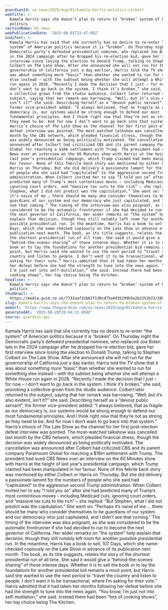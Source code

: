 ```yaml
---
guardianId: us-news/2025/aug/01/kamala-harris-politics-colbert
webTitle: >-
  Kamala Harris says she doesn’t plan to return to ‘broken’ system of US
  politics
sectionName: US news
webPublicationDate: '2025-08-01T13:47:06Z'
bodyText: >-
  Kamala Harris has said that she currently has no desire to re-enter “the
  system” of American politics because it is “broken”. On Thursday night the
  Democratic party’s defeated presidential nominee, who replaced Joe Biden late
  in the 2024 campaign after he dropped his re-election bid, gave her first
  interview since losing the election to Donald Trump, talking to Stephen
  Colbert on The Late Show. After she announced she will not run for the
  governorship of California just a day earlier, Harris told the TV show that it
  was about something more “basic” than whether she wanted to run for something
  else instead – with the subtext being whether she will attempt a White House
  run again in 2028. “Recently I made the decision that I just – for now – I
  don’t want to go back in the system. I think it’s broken,” she said, provoking
  a collective groan from the studio audience. Colbert later returned to the
  subject, saying that her remark was harrowing. “Well, but it’s also evident,
  isn’t it?” she said. Describing herself as a “devout public servant”, the
  former vice-president added: “I always believed, that as fragile as our
  democracy is, our systems would be strong enough to defend our most
  fundamental principles. And I think right now that they’re not as strong as
  they need to be. And for now I don’t want to go back into that system.”
  Harris’s choice of The Late Show as the channel for her first post-election
  defeat interview was pointed. The most-watched talkshow was cancelled last
  month by the CBS network, which pleaded financial stress, though the decision
  was widely denounced as being politically motivated. The cancellation was
  announced after Colbert had criticized CBS and its parent company Paramount
  Global for reaching a $16m settlement with Trump. The president had sued CBS
  News over an interview on the 60 Minutes show with Harris at the height of
  last year’s presidential campaign, which Trump claimed had been manipulated in
  her favour. None of this febrile back story was mentioned by either Colbert or
  Harris on Thursday. But she did delivery a passionate lament for the numbers
  of people who she said had “capitulated” to the aggressive second Trump
  administration. When Colbert invited her to say “I told you so” after she had
  predicted many of Trump’s most contentious moves – including Medicaid cuts,
  ignoring court orders, and “massive tax cuts to the rich” – she replied: “But
  Stephen, what I did not predict was the capitulation.” She went on: “Perhaps
  it’s naive of me … there should be many who consider themselves to be
  guardians of our system and our democracy who just capitulated, and I didn’t
  see that coming.” The timing of the interview was also poignant, as she was
  considered to be the automatic frontrunner if she had decided to run to become
  the next governor of California. Her wider remarks on “the system” help
  explain that decision, though they still notably left room for another
  possible presidential run. In the meantime, Harris has a book to sell, 107
  Days, which she name-checked copiously on the Late Show in advance of its
  publication next month. The book, as its title suggests, relates the story of
  the shortest presidential run of all time. She said it would give a
  “behind-the-scenes sharing” of those intense days. Whether it is to sell the
  book or to lay the foundations for another presidential bid remains a moot
  point, but Harris said she wanted to use the next period to “travel the
  country and listen to people. I don’t want it to be transactional, where I’m
  asking for their vote.” Harris admitted that it had taken her months following
  her defeat before she had the strength to tune into the news again. “You know,
  I’m just not into self-mutilation,” she said. Instead there had been “lots of
  cooking shows”, her top choice being The Kitchen.
headline: >-
  Kamala Harris says she doesn’t plan to return to ‘broken’ system of US
  politics
thumbnail: >-
  https://media.guim.co.uk/7732aaf32b62f130cd75a4d35299b5e2b2253b22/285_0_4165_3333/500.jpg
slug: kamala-harris-says-she-doesnt-plan-to-return-to-broken-system-of-us-politics
webUrl: 'https://www.theguardian.com/us-news/2025/aug/01/kamala-harris-politics-colbert'
generatedAt: '2025-08-28T20:04:31.950Z'
source: guardian-api
---
```

Kamala Harris has said that she currently has no desire to re-enter “the system” of American politics because it is “broken”. On Thursday night the Democratic party’s defeated presidential nominee, who replaced Joe Biden late in the 2024 campaign after he dropped his re-election bid, gave her first interview since losing the election to Donald Trump, talking to Stephen Colbert on The Late Show. After she announced she will not run for the governorship of California just a day earlier, Harris told the TV show that it was about something more “basic” than whether she wanted to run for something else instead – with the subtext being whether she will attempt a White House run again in 2028. “Recently I made the decision that I just – for now – I don’t want to go back in the system. I think it’s broken,” she said, provoking a collective groan from the studio audience. Colbert later returned to the subject, saying that her remark was harrowing. “Well, but it’s also evident, isn’t it?” she said. Describing herself as a “devout public servant”, the former vice-president added: “I always believed, that as fragile as our democracy is, our systems would be strong enough to defend our most fundamental principles. And I think right now that they’re not as strong as they need to be. And for now I don’t want to go back into that system.” Harris’s choice of The Late Show as the channel for her first post-election defeat interview was pointed. The most-watched talkshow was cancelled last month by the CBS network, which pleaded financial stress, though the decision was widely denounced as being politically motivated. The cancellation was announced after Colbert had criticized CBS and its parent company Paramount Global for reaching a $16m settlement with Trump. The president had sued CBS News over an interview on the 60 Minutes show with Harris at the height of last year’s presidential campaign, which Trump claimed had been manipulated in her favour. None of this febrile back story was mentioned by either Colbert or Harris on Thursday. But she did delivery a passionate lament for the numbers of people who she said had “capitulated” to the aggressive second Trump administration. When Colbert invited her to say “I told you so” after she had predicted many of Trump’s most contentious moves – including Medicaid cuts, ignoring court orders, and “massive tax cuts to the rich” – she replied: “But Stephen, what I did not predict was the capitulation.” She went on: “Perhaps it’s naive of me … there should be many who consider themselves to be guardians of our system and our democracy who just capitulated, and I didn’t see that coming.” The timing of the interview was also poignant, as she was considered to be the automatic frontrunner if she had decided to run to become the next governor of California. Her wider remarks on “the system” help explain that decision, though they still notably left room for another possible presidential run. In the meantime, Harris has a book to sell, 107 Days, which she name-checked copiously on the Late Show in advance of its publication next month. The book, as its title suggests, relates the story of the shortest presidential run of all time. She said it would give a “behind-the-scenes sharing” of those intense days. Whether it is to sell the book or to lay the foundations for another presidential bid remains a moot point, but Harris said she wanted to use the next period to “travel the country and listen to people. I don’t want it to be transactional, where I’m asking for their vote.” Harris admitted that it had taken her months following her defeat before she had the strength to tune into the news again. “You know, I’m just not into self-mutilation,” she said. Instead there had been “lots of cooking shows”, her top choice being The Kitchen.
